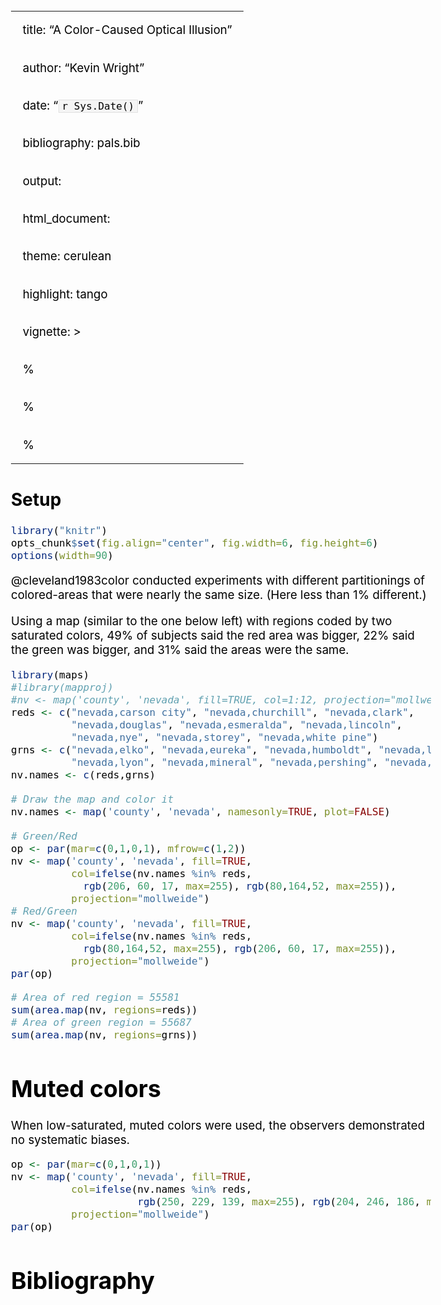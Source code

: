
---
title: "A Color-Caused Optical Illusion"
author: "Kevin Wright"
date: "`r Sys.Date()`"
bibliography: pals.bib
output:
  html_document:
    theme: cerulean
    highlight: tango
vignette: >
  % \VignetteIndexEntry{A Color-Caused Optical Illusion}
  % \VignetteEncoding{UTF-8}
  % \VignetteEngine{knitr::rmarkdown}
---
<style type="text/css">
body, td { font-size: 14pt; color: #000; padding:1em; }
code, pre, #ws, #message { font-size: 12pt;
  color: #000; background-color: #f5f5f5; }
code {border: 1px solid #e0e0e0; padding: 0 5px;}
pre > code { border: 0; }
</style>

##  Setup

```r
library("knitr")
opts_chunk$set(fig.align="center", fig.width=6, fig.height=6)
options(width=90)
```

@cleveland1983color conducted experiments with different partitionings of
colored-areas that were nearly the same size.  (Here less than 1% different.)

Using a map (similar to the one below left) with regions coded by two saturated
colors, 49% of subjects said the red area was bigger, 22% said
the green was bigger, and 31% said the areas were the same.

```r
library(maps)
#library(mapproj)
#nv <- map('county', 'nevada', fill=TRUE, col=1:12, projection="mollweide")
reds <- c("nevada,carson city", "nevada,churchill", "nevada,clark",      
          "nevada,douglas", "nevada,esmeralda", "nevada,lincoln",    
          "nevada,nye", "nevada,storey", "nevada,white pine")
grns <- c("nevada,elko", "nevada,eureka", "nevada,humboldt", "nevada,lander",
          "nevada,lyon", "nevada,mineral", "nevada,pershing", "nevada,washoe")
nv.names <- c(reds,grns)

# Draw the map and color it
nv.names <- map('county', 'nevada', namesonly=TRUE, plot=FALSE)

# Green/Red
op <- par(mar=c(0,1,0,1), mfrow=c(1,2))
nv <- map('county', 'nevada', fill=TRUE,
          col=ifelse(nv.names %in% reds,
            rgb(206, 60, 17, max=255), rgb(80,164,52, max=255)),
          projection="mollweide")
# Red/Green
nv <- map('county', 'nevada', fill=TRUE,
          col=ifelse(nv.names %in% reds,
            rgb(80,164,52, max=255), rgb(206, 60, 17, max=255)),
          projection="mollweide")
par(op)
```

```r
# Area of red region = 55581
sum(area.map(nv, regions=reds))
# Area of green region = 55687
sum(area.map(nv, regions=grns))

```
# Muted colors

When low-saturated, muted colors were used, the observers demonstrated no systematic biases.

```r
op <- par(mar=c(0,1,0,1))
nv <- map('county', 'nevada', fill=TRUE,
          col=ifelse(nv.names %in% reds,
                     rgb(250, 229, 139, max=255), rgb(204, 246, 186, max=255)),
          projection="mollweide")
par(op)
```
 
# Bibliography
	
